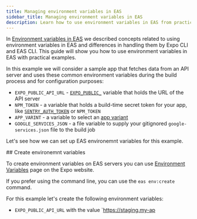 ```yaml
---
title: Managing environment variables in EAS
sidebar_title: Managing environment variables in EAS
description: Learn how to use environment variables in EAS from practical examples.
---
```



In [Environment variables in EAS](/pages/eas/environment-variables) we described concepts related to using environment variables in EAS and differences in handling them by Expo CLI and EAS CLI.
This guide will show you how to use environment variables in EAS with practical examples.

In this example we will consider a sample app that fetches data from an API server and uses these common environment variables during the build process and for configuration purposes:

- `EXPO_PUBLIC_API_URL` - [`EXPO_PUBLIC_`](/guides/environment-variables/) variable that holds the URL of the API server
- `NPM_TOKEN` - a variable that holds a build-time secret token for your app, like [`SENTRY_AUTH_TOKEN`](/guides/using-sentry/#app-configuration) or `NPM_TOKEN`
- `APP_VARINT` - a variable to select an [app variant](/tutorial/eas/multiple-app-variants/)
- `GOOGLE_SERVICES_JSON` - a file variable to supply your gitignored `google-services.json` file to the build job

Let's see how we can set up EAS environemnt variables for this example.

<Step label="1">
## Create environemnt variables

To create environment variables on EAS servers you can use [Environment Variables](https://expo.dev/accounts/[account]/projects/[project]/environment-variables) page on the Expo website.

If you prefer using the command line, you can use the `eas env:create` command.

For this example let's create the following environment variables:

- `EXPO_PUBLIC_API_URL` with the value `https://staging.my-ap

</Step>
